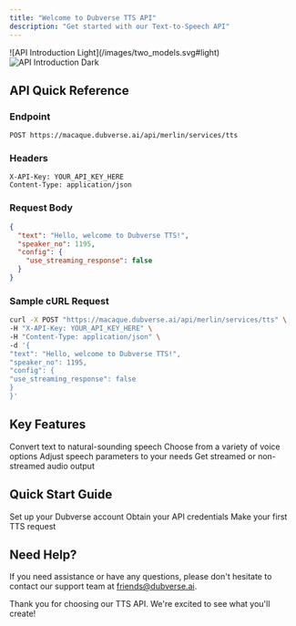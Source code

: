 ```yaml
---
title: "Welcome to Dubverse TTS API"
description: "Get started with our Text-to-Speech API"
---
```


<div className="bg-[#0F1117] p-4 rounded-lg">
  ![API Introduction Light](/images/two_models.svg#light)
</div>
<img
  className="hidden dark:block"
  src="/images/two_models.svg"
  alt="API Introduction Dark"
/>

## API Quick Reference

### Endpoint

```
POST https://macaque.dubverse.ai/api/merlin/services/tts
```

### Headers

```
X-API-Key: YOUR_API_KEY_HERE
Content-Type: application/json
```

### Request Body

```json
{
  "text": "Hello, welcome to Dubverse TTS!",
  "speaker_no": 1195,
  "config": {
    "use_streaming_response": false
  }
}
```

### Sample cURL Request

```bash
curl -X POST "https://macaque.dubverse.ai/api/merlin/services/tts" \
-H "X-API-Key: YOUR_API_KEY_HERE" \
-H "Content-Type: application/json" \
-d '{
"text": "Hello, welcome to Dubverse TTS!",
"speaker_no": 1195,
"config": {
"use_streaming_response": false
}
}'
```

## Key Features

<CardGroup cols={2}>
  <Card title="High-quality TTS" icon="waveform-lines">
    Convert text to natural-sounding speech
  </Card>
  <Card title="Multiple Speakers" icon="users">
    Choose from a variety of voice options
  </Card>
  <Card title="Customizable Parameters" icon="sliders">
    Adjust speech parameters to your needs
  </Card>
  <Card title="Streaming Support" icon="tower-broadcast">
    Get streamed or non-streamed audio output
  </Card>
</CardGroup>

## Quick Start Guide

<CardGroup cols={3}>
  <Card title="Create Account" icon="user-plus" href="/account-creation">
    Set up your Dubverse account
  </Card>
  <Card title="Get API Key" icon="key" href="/api-key">
    Obtain your API credentials
  </Card>
  <Card title="First API Call" icon="code" href="/first-call">
    Make your first TTS request
  </Card>
</CardGroup>

## Need Help?

If you need assistance or have any questions, please don't hesitate to contact our support team at friends@dubverse.ai.

Thank you for choosing our TTS API. We're excited to see what you'll create!
